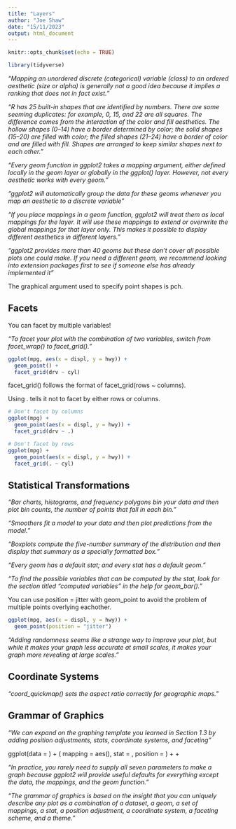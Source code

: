 ```yaml
---
title: "Layers"
author: "Joe Shaw"
date: "15/11/2023"
output: html_document
---
```


```r
knitr::opts_chunk$set(echo = TRUE)

library(tidyverse)

```

*"Mapping an unordered discrete (categorical) variable (class) to an ordered aesthetic (size or alpha) is generally not a good idea because it implies a ranking that does not in fact exist."*

*"R has 25 built-in shapes that are identified by numbers. There are some seeming duplicates: for example, 0, 15, and 22 are all squares. The difference comes from the interaction of the color and fill aesthetics. The hollow shapes (0–14) have a border determined by color; the solid shapes (15–20) are filled with color; the filled shapes (21–24) have a border of color and are filled with fill. Shapes are arranged to keep similar shapes next to each other."*

*"Every geom function in ggplot2 takes a mapping argument, either defined locally in the geom layer or globally in the ggplot() layer. However, not every aesthetic works with every geom."*

*"ggplot2 will automatically group the data for these geoms whenever you map an aesthetic to a discrete variable "*

*"If you place mappings in a geom function, ggplot2 will treat them as local mappings for the layer. It will use these mappings to extend or overwrite the global mappings for that layer only. This makes it possible to display different aesthetics in different layers."*

*"ggplot2 provides more than 40 geoms but these don’t cover all possible plots one could make. If you need a different geom, we recommend looking into extension packages first to see if someone else has already implemented it"*

The graphical argument used to specify point shapes is pch.

## Facets

You can facet by multiple variables!

*"To facet your plot with the combination of two variables, switch from facet_wrap() to facet_grid()."*

```r

ggplot(mpg, aes(x = displ, y = hwy)) + 
  geom_point() + 
  facet_grid(drv ~ cyl)

```

facet_grid() follows the format of facet_grid(rows ~ columns).

Using . tells it not to facet by either rows or columns.

```r

# Don't facet by columns
ggplot(mpg) + 
  geom_point(aes(x = displ, y = hwy)) +
  facet_grid(drv ~ .)

# Don't facet by rows
ggplot(mpg) + 
  geom_point(aes(x = displ, y = hwy)) +
  facet_grid(. ~ cyl)

```

## Statistical Transformations

*"Bar charts, histograms, and frequency polygons bin your data and then plot bin counts, the number of points that fall in each bin."*

*"Smoothers fit a model to your data and then plot predictions from the model."*

*"Boxplots compute the five-number summary of the distribution and then display that summary as a specially formatted box."*

*"Every geom has a default stat; and every stat has a default geom."*

*"To find the possible variables that can be computed by the stat, look for the section titled “computed variables” in the help for geom_bar()."*

You can use position = jitter with geom_point to avoid the problem of multiple points overlying eachother.

```r

ggplot(mpg, aes(x = displ, y = hwy)) + 
  geom_point(position = "jitter")

```

*"Adding randomness seems like a strange way to improve your plot, but while it makes your graph less accurate at small scales, it makes your graph more revealing at large scales. "*

## Coordinate Systems

*"coord_quickmap() sets the aspect ratio correctly for geographic maps."*

## Grammar of Graphics

*"We can expand on the graphing template you learned in Section 1.3 by adding position adjustments, stats, coordinate systems, and faceting"*

ggplot(data = <DATA>) + 
  <GEOM_FUNCTION>(
     mapping = aes(<MAPPINGS>),
     stat = <STAT>, 
     position = <POSITION>
  ) +
  <COORDINATE_FUNCTION> +
  <FACET_FUNCTION>

*"In practice, you rarely need to supply all seven parameters to make a graph because ggplot2 will provide useful defaults for everything except the data, the mappings, and the geom function."*

*"The grammar of graphics is based on the insight that you can uniquely describe any plot as a combination of a dataset, a geom, a set of mappings, a stat, a position adjustment, a coordinate system, a faceting scheme, and a theme."*
